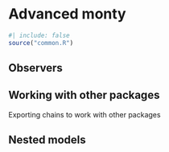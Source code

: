 # Advanced monty

```r
#| include: false
source("common.R")
```

## Observers

## Working with other packages

Exporting chains to work with other packages

## Nested models